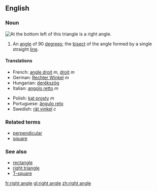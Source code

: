 ==English==
===Noun===
[[Image:Triangle.Right.svg|thumb|right|At the bottom left of this triangle is a '''right angle'''.]]
{{en-noun-reg}}

#{{geometry}} An [[angle]] of 90 [[degree]]s; the [[bisect]] of the angle formed by a single straight [[line]].

====Translations====
{{top}}
*French: [[angle droit]] ''m'', [[droit]] ''m''
*German: [[Rechter Winkel]] ''m''
*Hungarian: [[derékszög]]
*Italian: [[angolo retto]] ''m''
{{mid}}
*Polish: [[kąt prosty]] ''m''
*Portuguese: [[ângulo reto]] {{m}}
*Swedish: [[rät vinkel]] ''c''
{{bottom}}

===Related terms===
* [[perpendicular]]
* [[square]]

===See also===
* [[rectangle]]
* [[right triangle]]
* [[T-square]]

[[fr:right angle]]
[[gl:right angle]]
[[zh:right angle]]